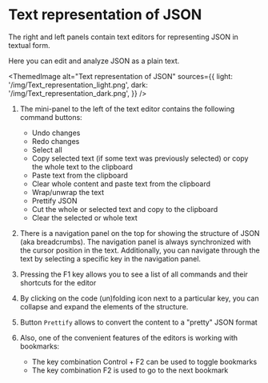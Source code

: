 # Text representation of JSON

The right and left panels contain text editors for representing JSON in textual form.

Here you can edit and analyze JSON as a plain text.


<ThemedImage
  alt="Text representation of JSON"
  sources={{
    light: '/img/Text_representation_light.png',
    dark: '/img/Text_representation_dark.png',
  }}
/>

1. The mini-panel to the left of the text editor contains the following command buttons:

   - Undo changes
   - Redo changes
   - Select all
   - Copy selected text (if some text was previously selected) or copy the whole text to the clipboard
   - Paste text from the clipboard
   - Clear whole content and paste text from the clipboard
   - Wrap/unwrap the text
   - Prettify JSON
   - Cut the whole or selected text and copy to the clipboard
   - Clear the selected or whole text

2. There is a navigation panel on the top for showing the structure of JSON (aka breadcrumbs).
   The navigation panel is always synchronized with the cursor position in the text.
   Additionally, you can navigate through the text by selecting a specific key in the navigation panel.

3. Pressing the F1 key allows you to see a list of all commands and their shortcuts for the editor

4. By clicking on the code (un)folding icon next to a particular key, you can collapse and expand the elements of the structure.

5. Button `Prettify` allows to convert the content to a "pretty" JSON format

6. Also, one of the convenient features of the editors is working with bookmarks:
   - The key combination Control + F2 can be used to toggle bookmarks
   - The key combination F2 is used to go to the next bookmark
